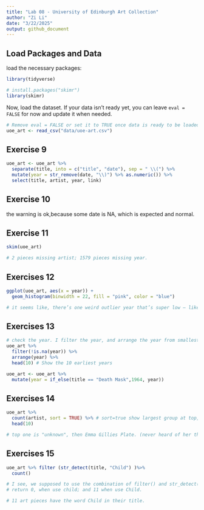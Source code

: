 ```yaml
---
title: "Lab 08 - University of Edinburgh Art Collection"
author: "Zi Li"
date: "3/22/2025"
output: github_document
---
```


## Load Packages and Data  

load the necessary packages:  

```r
library(tidyverse) 

# install.packages("skimr")
library(skimr)

```

Now, load the dataset. If your data isn't ready yet, you can leave `eval = FALSE` for now and update it when needed.  


```r
# Remove eval = FALSE or set it to TRUE once data is ready to be loaded
uoe_art <- read_csv("data/uoe-art.csv")

```

## Exercise 9

```r
uoe_art <- uoe_art %>%
  separate(title, into = c("title", "date"), sep = " \\(") %>%
  mutate(year = str_remove(date, "\\)") %>% as.numeric()) %>%
  select(title, artist, year, link)

```
 
## Exercise 10  

the warning is ok,because some date is NA, which is expected and normal.

## Exercise 11  
```r

skim(uoe_art)

# 2 pieces missing artist; 1579 pieces missing year.

```



## Exercises 12
```r
ggplot(uoe_art, aes(x = year)) +
  geom_histogram(binwidth = 22, fill = "pink", color = "blue") 

# it seems like, there’s one weird outlier year that’s super low — like 1 or 2; 
```
## Exercises 13
```r

# check the year. I filter the year, and arrange the year from smallest to largest. 
uoe_art %>%
  filter(!is.na(year)) %>%
  arrange(year) %>%
  head(10) # Show the 10 earliest years

uoe_art <- uoe_art %>%
  mutate(year = if_else(title == "Death Mask",1964, year))

```

## Exercises 14
```r

uoe_art %>%
  count(artist, sort = TRUE) %>% # sort=true show largest group at top, head(10): only want 10 largest group. 
  head(10)

# top one is "unknown", then Emma Gillies Plate. (never heard of her tho)

```
## Exercises 15
```r
uoe_art %>% filter (str_detect(title, "Child") )%>%
  count()

# I see, we supposed to use the combination of filter() and str_detect(), no wonder I kept getting error. 
# return 0, when use child; and 11 when use Child.

# 11 art pieces have the word Child in their title. 

```

